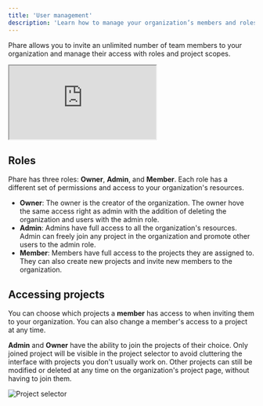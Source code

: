 ```yaml
---
title: 'User management'
description: 'Learn how to manage your organization’s members and roles.'
---
```



Phare allows you to invite an unlimited number of team members to your organization and manage their access with roles and project scopes.

<Frame type="glass">
    <div style={{position: 'relative', width: '100%', 'padding-top': '56.25%'}}>
        <iframe
            src="https://iframe.mediadelivery.net/embed/238508/a285ada1-2d4a-425a-9ede-690af59694b2?autoplay=false&loop=true&muted=true&preload=true&responsive=true"
            loading="lazy"
            allow="accelerometer;gyroscope;autoplay;encrypted-media;picture-in-picture;fullscreen"
            style={{border: 0, position: 'absolute', top: 0, height: '100%', width: '100%'}}
        ></iframe>
    </div>
</Frame>

## Roles

Phare has three roles: **Owner**, **Admin**, and **Member**. Each role has a different set of permissions and access to your organization's resources.

- **Owner**: The owner is the creator of the organization. The owner hove the same access right as admin with the addition of deleting the organization and users with the admin role.
- **Admin**: Admins have full access to all the organization's resources. Admin can freely join any project in the organization and promote other users to the admin role.
- **Member**: Members have full access to the projects they are assigned to. They can also create new projects and invite new members to the organization.

## Accessing projects

You can choose which projects a **member** has access to when inviting them to your organization. You can also change a member's access to a project at any time.

**Admin** and **Owner** have the ability to join the projects of their choice. Only joined project will be visible in the project selector to avoid cluttering the interface with projects you don't usually work on. Other projects can still be modified or deleted at any time on the organization's project page, without having to join them.

<Frame type="glass">
  <img class="border rounded-lg" src="/images/user-management/project-selector.webp" alt="Project selector" />
</Frame>
